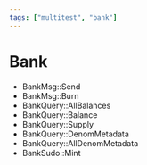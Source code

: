 ```yaml
---
tags: ["multitest", "bank"]
---
```


# Bank

- BankMsg::Send
- BankMsg::Burn
- BankQuery::AllBalances
- BankQuery::Balance
- BankQuery::Supply
- BankQuery::DenomMetadata
- BankQuery::AllDenomMetadata
- BankSudo::Mint
